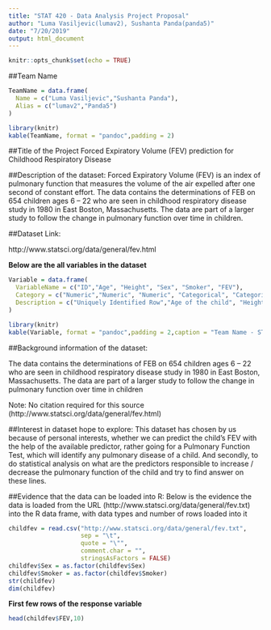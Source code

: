 ```yaml
---
title: "STAT 420 - Data Analysis Project Proposal"
author: "Luma Vasiljevic(lumav2), Sushanta Panda(panda5)"
date: "7/20/2019"
output: html_document
---
```


```r
knitr::opts_chunk$set(echo = TRUE)
```

##Team Name
```r
TeamName = data.frame(
  Name = c("Luma Vasiljevic","Sushanta Panda"),
  Alias = c("lumav2","Panda5")
)
```

```r
library(knitr)
kable(TeamName, format = "pandoc",padding = 2)
```

##Title of the Project
Forced Expiratory Volume (FEV) prediction for Childhood Respiratory Disease


##Description of the dataset:
Forced Expiratory Volume (FEV) is an index of pulmonary function that measures the volume of the air expelled after one second of constant effort. The data contains the determinations of FEB on 654 children ages 6 – 22 who are seen in childhood respiratory disease study in 1980 in East Boston, Massachusetts. The data are part of a larger study to follow the change in pulmonary function over time in children.


##Dataset Link: 

http://www.statsci.org/data/general/fev.html


**Below are the all variables in the dataset**

```r
Variable = data.frame(
  VariableName = c("ID","Age", "Height", "Sex", "Smoker", "FEV"),
  Category = c("Numeric","Numeric", "Numeric", "Categorical", "Categorical", "Numeric"),
  Description = c("Uniquely Identified Row","Age of the child", "Height of the child in inches", "Sex of the child ", "Whether the child is a non-smoker or current smoker", "FEV of the child in litres")
)
```

```r
library(knitr)
kable(Variable, format = "pandoc",padding = 2,caption = "Team Name - STAT 420 - Data Analysis Project")
```

##Background information of the dataset:

The data contains the determinations of FEB on 654 children ages 6 – 22 who are seen in childhood respiratory disease study in 1980 in East Boston, Massachusetts. The data are part of a larger study to follow the change in pulmonary function over time in children

Note: No citation required for this source (http://www.statsci.org/data/general/fev.html)


##Interest in dataset hope to explore:
This dataset has chosen by us because of personal interests, whether we can predict the child’s FEV with the help of the available predictor, rather going for a Pulmonary Function Test, which will identify any pulmonary disease of a child. And secondly, to do statistical analysis on what are the predictors responsible to increase / decrease the pulmonary function of the child and try to find answer on these lines.

##Evidence that the data can be loaded into R:
Below is the evidence the data is loaded from the URL (http://www.statsci.org/data/general/fev.txt)  into the R data frame, with data types and number of rows loaded into it

```r
childfev = read.csv("http://www.statsci.org/data/general/fev.txt",
                    sep = "\t",
                    quote = "\"",
                    comment.char = "",
                    stringsAsFactors = FALSE)
childfev$Sex = as.factor(childfev$Sex)
childfev$Smoker = as.factor(childfev$Smoker)
str(childfev)
dim(childfev)
```

**First few rows of the response variable**
```r
head(childfev$FEV,10)
```


